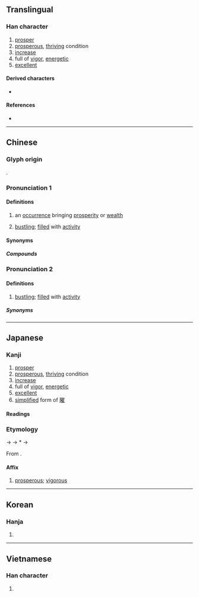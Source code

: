 {{also|𫞂}}
{{character info}}
==Translingual==

===Han character===
{{Han char|rn=72|rad=日|as=04|sn=8|four=61014|canj=AMG|ids=⿰日王}}

# [[prosper]]
# [[prosperous]], [[thriving]] condition
# [[increase]]
# full of [[vigor]], [[energetic]]
# [[excellent]]

====Derived characters====
* {{l|mul|[[𣶪]], [[𦁽]]}}

====References====
* {{Han ref|kx=0490.240|dkj=13774|dj=0851.240|hdz=21488.040|uh=65FA|ud=26106|bh=A9F4|bd=43508}}

----

==Chinese==

===Glyph origin===
{{Han etym}}
{{Han compound|日|㞷|t1=sun|c1=s|c2=p|ls=psc|}}.

===Pronunciation 1===
{{zh-forms|alt=暀}}
{{zh-pron
|m=wàng
|c=wong6
|h=pfs=vong
|md=
|mn=ōng
|mn-t=uang6
|w=3hhuaan,3hhiaan
|w_note=hhuaan<sup>23</sup> - literary; hhiaan<sup>23</sup> - vernacular
|mc=y
|oc=y
|cat=
}}

====Definitions====
{{zh-hanzi}}

# an [[occurrence]] bringing [[prosperity]] or [[wealth]]
# {{lb|zh|Cantonese|Pinghua|dialectal Hakka}} [[bustling]]; [[filled]] with [[activity]]

====Synonyms====
{{zh-dial|熱鬧}}

=====Compounds=====
{{zh-der|健旺|南旺|喜氣旺色|持旺|暢旺|旺盛|打旺壯|旺月|旺銷|旺季|旺相|肝火旺|趙旺|興旺|見旺|陰虛火旺|脈旺|旺塘}}

===Pronunciation 2===
{{zh-forms|alt=諹}}
{{zh-pron
|h=gd=iong4
|g=iong5
|cat=a
}}

====Definitions====
{{zh-hanzi}}

# {{lb|zh|Hakka|Gan}} [[bustling]]; [[filled]] with [[activity]]

=====Synonyms=====
{{zh-dial|熱鬧}}

----

==Japanese==

===Kanji===
{{ja-kanji|grade=|rs=日04}}

# [[prosper]]
# [[prosperous]], [[thriving]] condition
# [[increase]]
# full of [[vigor]], [[energetic]]
# [[excellent]]
# [[simplified]] form of [[曜]]

====Readings====
{{ja-readings
|goon=おう<わう
|kanon=おう<わう
|kun=うつくし-い, かがや-き, さかん-
}}

===Etymology===
{{ja-kanjitab|おう|yomi=o}}

{{IPAchar|/wau/}} → {{IPAchar|/wɔː/}} → *{{IPAchar|/woː/}} → {{IPAchar|/oː/}}

From {{der|ja|ltc|sort=おう|-}} {{ltc-l|旺}}.

====Affix====
{{ja-pos|affix|おう|hhira=わう}}

# [[prosperous]]; [[vigorous]]

----

==Korean==

===Hanja===
{{ko-hanja|hangeul=왕|eumhun=|rv=wang|mr=wang|y=wang}}

# {{rfdef|ko|sort=日04}}

----

==Vietnamese==

===Han character===
{{vi-hantu|[[Vượng]]|rs=日04}}

# {{rfdef|vi|sort=日04}}